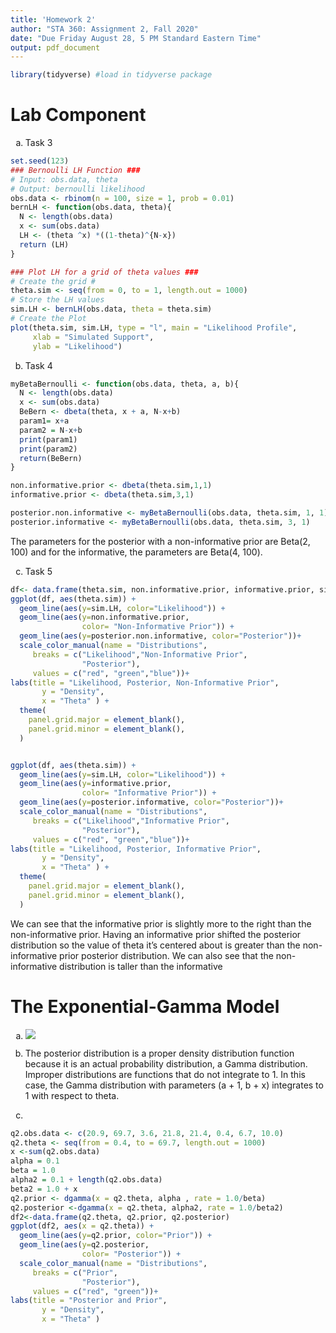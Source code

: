 ```yaml
---
title: 'Homework 2'
author: "STA 360: Assignment 2, Fall 2020"
date: "Due Friday August 28, 5 PM Standard Eastern Time"
output: pdf_document
---
```

```r
library(tidyverse) #load in tidyverse package
```
# Lab Component

a. Task 3
```r
set.seed(123)
### Bernoulli LH Function ###
# Input: obs.data, theta
# Output: bernoulli likelihood
obs.data <- rbinom(n = 100, size = 1, prob = 0.01)
bernLH <- function(obs.data, theta){
  N <- length(obs.data)
  x <- sum(obs.data)
  LH <- (theta ^x) *((1-theta)^{N-x})
  return (LH)
}

### Plot LH for a grid of theta values ###
# Create the grid #
theta.sim <- seq(from = 0, to = 1, length.out = 1000)
# Store the LH values
sim.LH <- bernLH(obs.data, theta = theta.sim)
# Create the Plot
plot(theta.sim, sim.LH, type = "l", main = "Likelihood Profile", 
     xlab = "Simulated Support", 
     ylab = "Likelihood")
```

b. Task 4
```r
myBetaBernoulli <- function(obs.data, theta, a, b){
  N <- length(obs.data)
  x <- sum(obs.data)
  BeBern <- dbeta(theta, x + a, N-x+b)
  param1= x+a
  param2 = N-x+b
  print(param1)
  print(param2)
  return(BeBern)
}

non.informative.prior <- dbeta(theta.sim,1,1)
informative.prior <- dbeta(theta.sim,3,1)

posterior.non.informative <- myBetaBernoulli(obs.data, theta.sim, 1, 1)
posterior.informative <- myBetaBernoulli(obs.data, theta.sim, 3, 1)
```
The parameters for the posterior with a non-informative prior are Beta(2, 100) and for the informative, the parameters are Beta(4, 100).

c. Task 5

```r
df<- data.frame(theta.sim, non.informative.prior, informative.prior, sim.LH)
ggplot(df, aes(theta.sim)) + 
  geom_line(aes(y=sim.LH, color="Likelihood")) +
  geom_line(aes(y=non.informative.prior,
                color= "Non-Informative Prior")) +  
  geom_line(aes(y=posterior.non.informative, color="Posterior"))+
  scale_color_manual(name = "Distributions",
     breaks = c("Likelihood","Non-Informative Prior",
                "Posterior"),
     values = c("red", "green","blue"))+
labs(title = "Likelihood, Posterior, Non-Informative Prior",
       y = "Density",
       x = "Theta" ) +
  theme(
    panel.grid.major = element_blank(),
    panel.grid.minor = element_blank(),
  ) 


ggplot(df, aes(theta.sim)) + 
  geom_line(aes(y=sim.LH, color="Likelihood")) +
  geom_line(aes(y=informative.prior,
                color= "Informative Prior")) +  
  geom_line(aes(y=posterior.informative, color="Posterior"))+
  scale_color_manual(name = "Distributions",
     breaks = c("Likelihood","Informative Prior",
                "Posterior"),
     values = c("red", "green","blue"))+
labs(title = "Likelihood, Posterior, Informative Prior",
       y = "Density",
       x = "Theta" ) +
  theme(
    panel.grid.major = element_blank(),
    panel.grid.minor = element_blank(),
  ) 
```

We can see that the informative prior is slightly more to the right than the non-informative prior. Having an informative prior shifted the posterior distribution so the value of theta it's centered about is greater than the non-informative prior posterior distribution. We can also see that the non-informative distribution is taller than the informative

# The Exponential-Gamma Model
a. 
    ![](2aDerviation.png)
b. The posterior distribution is a proper density distribution function because it is an actual probability distribution, a Gamma distribution. Improper distributions are functions that do not integrate to 1. In this case, the Gamma distribution with parameters (a + 1, b + x) integrates to 1 with respect to theta.

c.
```r
q2.obs.data <- c(20.9, 69.7, 3.6, 21.8, 21.4, 0.4, 6.7, 10.0)
q2.theta <- seq(from = 0.4, to = 69.7, length.out = 1000)
x <-sum(q2.obs.data)
alpha = 0.1
beta = 1.0
alpha2 = 0.1 + length(q2.obs.data)
beta2 = 1.0 + x
q2.prior <- dgamma(x = q2.theta, alpha , rate = 1.0/beta)
q2.posterior <-dgamma(x = q2.theta, alpha2, rate = 1.0/beta2)
df2<-data.frame(q2.theta, q2.prior, q2.posterior)
ggplot(df2, aes(x = q2.theta)) + 
  geom_line(aes(y=q2.prior, color="Prior")) +
  geom_line(aes(y=q2.posterior,
                color= "Posterior")) +  
  scale_color_manual(name = "Distributions",
     breaks = c("Prior",
                "Posterior"),
     values = c("red", "green"))+
labs(title = "Posterior and Prior",
       y = "Density",
       x = "Theta" )

```